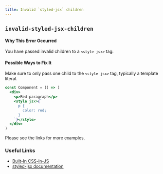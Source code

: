 ```yaml
---
title: Invalid `styled-jsx` children
---
```


## `invalid-styled-jsx-children`

#### Why This Error Occurred

You have passed invalid children to a `<style jsx>` tag.

#### Possible Ways to Fix It

Make sure to only pass one child to the `<style jsx>` tag, typically a template literal.

```jsx filename="example.js"
const Component = () => (
  <div>
    <p>Red paragraph</p>
    <style jsx>{`
      p {
        color: red;
      }
    `}</style>
  </div>
)
```

Please see the links for more examples.

### Useful Links

- [Built-In CSS-in-JS](https://nextjs.org/docs/basic-features/built-in-css-support#css-in-js)
- [styled-jsx documentation](https://github.com/vercel/styled-jsx)
